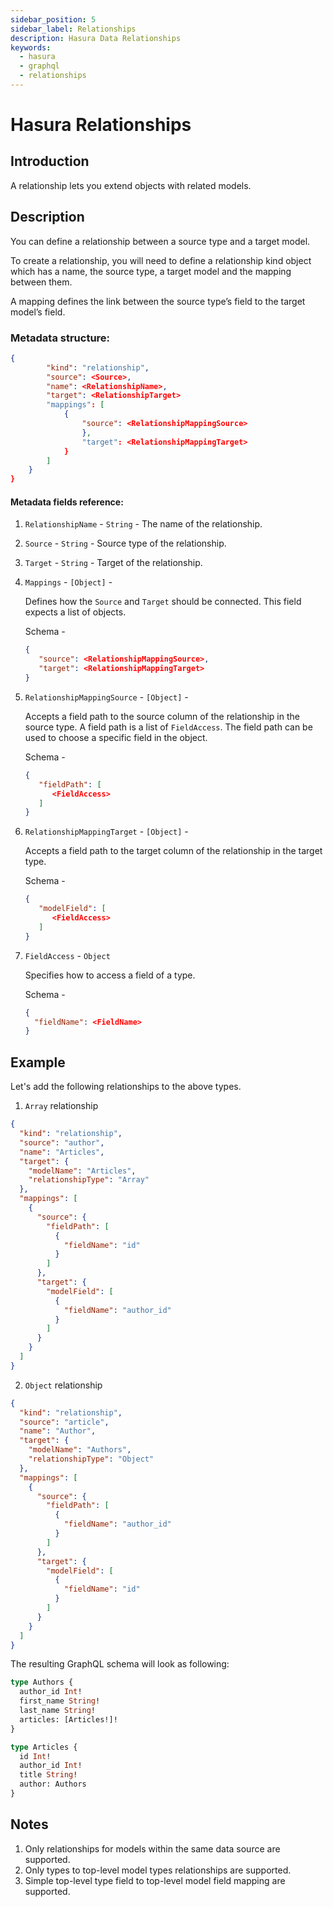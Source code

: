 ```yaml
---
sidebar_position: 5
sidebar_label: Relationships
description: Hasura Data Relationships
keywords:
  - hasura
  - graphql
  - relationships
---
```


# Hasura Relationships

## Introduction

A relationship lets you extend objects with related models.

## Description

You can define a relationship between a source type and a target model.

To create a relationship, you will need to define a relationship kind object which has a name, the source type, a target
model and the mapping between them.

A mapping defines the link between the source type’s field to the target model’s field.

### Metadata structure:

```json
{
        "kind": "relationship",
        "source": <Source>,
        "name": <RelationshipName>,
        "target": <RelationshipTarget>
        "mappings": [
            {
                "source": <RelationshipMappingSource>
                },
                "target": <RelationshipMappingTarget>
            }
        ]
    }
}
```

#### Metadata fields reference:

1. `RelationshipName` - `String` - The name of the relationship.

2. `Source` - `String` - Source type of the relationship.

3. `Target` - `String` - Target of the relationship.

4. `Mappings` - `[Object]` -

   Defines how the `Source` and `Target` should be connected. This field expects a list of objects.

   Schema -

   ```json
   {
      "source": <RelationshipMappingSource>,
      "target": <RelationshipMappingTarget>
   }
   ```

5. `RelationshipMappingSource` - `[Object]` -

   Accepts a field path to the source column of the relationship in the source type. A field path is a list of
   `FieldAccess`. The field path can be used to choose a specific field in the object.

   Schema -

   ```json
   {
      "fieldPath": [
         <FieldAccess>
      ]
   }
   ```

6. `RelationshipMappingTarget` - `[Object]` -

   Accepts a field path to the target column of the relationship in the target type.

   Schema -

   ```json
   {
      "modelField": [
         <FieldAccess>
      ]
   }
   ```

7. `FieldAccess` - `Object`

   Specifies how to access a field of a type.

   Schema -

   ```json
   {
     "fieldName": <FieldName>
   }
   ```

## Example

Let's add the following relationships to the above types.

1. `Array` relationship

```json
{
  "kind": "relationship",
  "source": "author",
  "name": "Articles",
  "target": {
    "modelName": "Articles",
    "relationshipType": "Array"
  },
  "mappings": [
    {
      "source": {
        "fieldPath": [
          {
            "fieldName": "id"
          }
        ]
      },
      "target": {
        "modelField": [
          {
            "fieldName": "author_id"
          }
        ]
      }
    }
  ]
}
```

2. `Object` relationship

```json
{
  "kind": "relationship",
  "source": "article",
  "name": "Author",
  "target": {
    "modelName": "Authors",
    "relationshipType": "Object"
  },
  "mappings": [
    {
      "source": {
        "fieldPath": [
          {
            "fieldName": "author_id"
          }
        ]
      },
      "target": {
        "modelField": [
          {
            "fieldName": "id"
          }
        ]
      }
    }
  ]
}
```

The resulting GraphQL schema will look as following:

```graphql
type Authors {
  author_id Int!
  first_name String!
  last_name String!
  articles: [Articles!]!
}

type Articles {
  id Int!
  author_id Int!
  title String!
  author: Authors
}
```

## Notes

1. Only relationships for models within the same data source are supported.
2. Only types to top-level model types relationships are supported.
3. Simple top-level type field to top-level model field mapping are supported.
